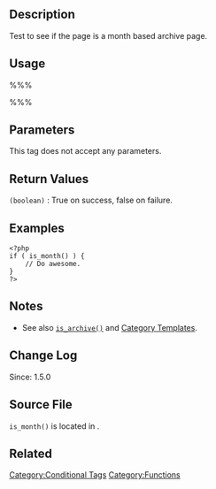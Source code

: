 {{Languages|
{{en|Function_Reference/is month}}
{{ja|関数リファレンス/is month}}
}}

==Description==
Test to see if the page is a month based archive page.

==Usage==
%%%<?php is_month(); ?>%%%

==Parameters==
This tag does not accept any parameters.

==Return Values==
; <tt>(boolean)</tt> : True on success, false on failure.

==Examples==

<pre>
<?php
if ( is_month() ) {
    // Do awesome.
}
?>
</pre>

==Notes==
* See also <tt>[[Function Reference/is_archive|is_archive()]]</tt> and [[Category Templates]].

==Change Log==
Since: 1.5.0

== Source File ==
<!-- Need links to current source code files -->
<tt>is_month()</tt> is located in {{Trac|wp-includes/functions.php}}.

==Related==

{{Conditional Tags}}

{{Tag Footer}}

[[Category:Conditional Tags]]
[[Category:Functions]]